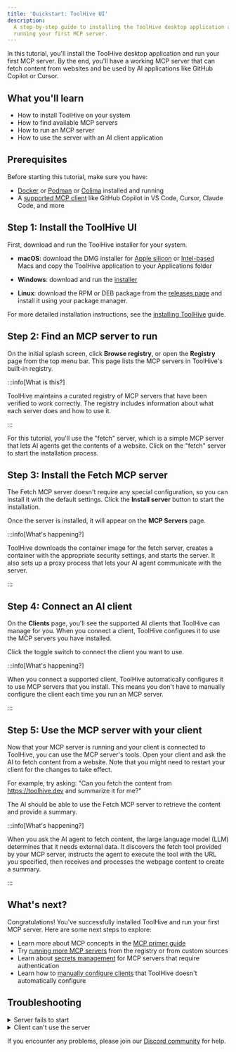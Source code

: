 ```yaml
---
title: 'Quickstart: ToolHive UI'
description:
  A step-by-step guide to installing the ToolHive desktop application and
  running your first MCP server.
---
```


In this tutorial, you'll install the ToolHive desktop application and run your
first MCP server. By the end, you'll have a working MCP server that can fetch
content from websites and be used by AI applications like GitHub Copilot or
Cursor.

## What you'll learn

- How to install ToolHive on your system
- How to find available MCP servers
- How to run an MCP server
- How to use the server with an AI client application

## Prerequisites

Before starting this tutorial, make sure you have:

- [Docker](https://docs.docker.com/get-docker/) or
  [Podman](https://podman-desktop.io/downloads) or
  [Colima](https://github.com/abiosoft/colima) installed and running
- A [supported MCP client](../reference/client-compatibility.mdx) like GitHub
  Copilot in VS Code, Cursor, Claude Code, and more

## Step 1: Install the ToolHive UI

First, download and run the ToolHive installer for your system.

- **macOS**: download the DMG installer for
  [Apple silicon](https://github.com/stacklok/toolhive-studio/releases/latest/download/ToolHive-arm64.dmg)
  or
  [Intel-based](https://github.com/stacklok/toolhive-studio/releases/latest/download/ToolHive-x64.dmg)
  Macs and copy the ToolHive application to your Applications folder
- **Windows**: download and run the
  [installer](https://github.com/stacklok/toolhive-studio/releases/latest/download/ToolHive.Setup.exe)

- **Linux**: download the RPM or DEB package from the
  [releases page](https://github.com/stacklok/toolhive-studio/releases/latest)
  and install it using your package manager.

For more detailed installation instructions, see the
[installing ToolHive](../guides-ui/install.mdx) guide.

## Step 2: Find an MCP server to run

On the initial splash screen, click **Browse registry**, or open the
**Registry** page from the top menu bar. This page lists the MCP servers in
ToolHive's built-in registry.

:::info[What is this?]

ToolHive maintains a curated registry of MCP servers that have been verified to
work correctly. The registry includes information about what each server does
and how to use it.

:::

For this tutorial, you'll use the "fetch" server, which is a simple MCP server
that lets AI agents get the contents of a website. Click on the "fetch" server
to start the installation process.

## Step 3: Install the Fetch MCP server

The Fetch MCP server doesn't require any special configuration, so you can
install it with the default settings. Click the **Install server** button to
start the installation.

Once the server is installed, it will appear on the **MCP Servers** page.

:::info[What's happening?]

ToolHive downloads the container image for the fetch server, creates a container
with the appropriate security settings, and starts the server. It also sets up a
proxy process that lets your AI agent communicate with the server.

:::

## Step 4: Connect an AI client

On the **Clients** page, you'll see the supported AI clients that ToolHive can
manage for you. When you connect a client, ToolHive configures it to use the MCP
servers you have installed.

Click the toggle switch to connect the client you want to use.

:::info[What's happening?]

When you connect a supported client, ToolHive automatically configures it to use
MCP servers that you install. This means you don't have to manually configure
the client each time you run an MCP server.

:::

## Step 5: Use the MCP server with your client

Now that your MCP server is running and your client is connected to ToolHive,
you can use the MCP server's tools. Open your client and ask the AI to fetch
content from a website. Note that you might need to restart your client for the
changes to take effect.

For example, try asking: "Can you fetch the content from https://toolhive.dev
and summarize it for me?"

The AI should be able to use the Fetch MCP server to retrieve the content and
provide a summary.

:::info[What's happening?]

When you ask the AI agent to fetch content, the large language model (LLM)
determines that it needs external data. It discovers the fetch tool provided by
your MCP server, instructs the agent to execute the tool with the URL you
specified, then receives and processes the webpage content to create a summary.

:::

## What's next?

Congratulations! You've successfully installed ToolHive and run your first MCP
server. Here are some next steps to explore:

- Learn more about MCP concepts in the
  [MCP primer guide](../concepts/mcp-primer.mdx)
- Try [running more MCP servers](../guides-ui/run-mcp-servers.mdx) from the
  registry or from custom sources
- Learn about [secrets management](../guides-ui/secrets-management.mdx) for MCP
  servers that require authentication
- Learn how to
  [manually configure clients](../reference/client-compatibility.mdx#manual-configuration)
  that ToolHive doesn't automatically configure

## Troubleshooting

<details>
<summary>Server fails to start</summary>

If the server fails to start, check:

- Is Docker, Podman, or Colima running?
- Do you have internet access to pull the container image?

</details>

<details>
<summary>Client can't use the server</summary>

If your AI client application can't use the server:

- Make sure your client is connected to ToolHive (see Step 4)
- Restart your client to pick up the new configuration
- Verify the server is running on the **MCP Servers** page
- Disconnect and reconnect the client in ToolHive to refresh the configuration

</details>

If you encounter any problems, please join our
[Discord community](https://discord.gg/stacklok) for help.
